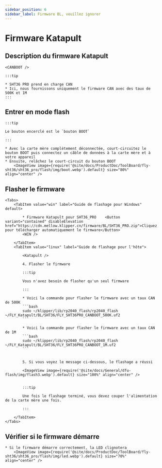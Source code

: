 ```yaml
---
sidebar_position: 6
sidebar_label: Firmware BL, veuillez ignorer
---
```







# Firmware Katapult

## Description du firmware Katapult

    <CANBOOT />

    :::tip

    * SHT36 PRO prend en charge CAN
    * Ici, nous fournissons uniquement le firmware CAN avec des taux de 500K et 1M
    :::

## Entrer en mode flash

    :::tip

    Le bouton encerclé est le `bouton BOOT`

    :::

    * Avec la carte mère complètement déconnectée, court-circuitez le bouton BOOT puis connectez un câble de données à la carte mère et à votre appareil
    * Ensuite, relâchez le court-circuit du bouton BOOT
        <ImageView image={require('@site/docs/ProductDoc/ToolBoard/fly-sht36/sht36_pro/flash/img/boot.webp').default} size="80%" align="center" />

## Flasher le firmware
    <Tabs>
        <TabItem value="win" label="Guide de flashage pour Windows" default>

            * Firmware Katapult pour SHT36_PRO    <Button variant="contained" disableElevation href="https://cdn.mellow.klipper.cn/firmware/BL/SHT36_PRO.zip">Cliquez pour télécharger automatiquement le firmware</Button>
            <WIN />

        </TabItem>
        <TabItem value="linux" label="Guide de flashage pour l'hôte">
            
            <Katapult />

            4. Flasher le firmware

            :::tip

            Vous n'avez besoin de flasher qu'un seul firmware

            :::

            * Voici la commande pour flasher le firmware avec un taux CAN de 500K
            ```bash
            sudo ~/klipper/lib/rp2040_flash/rp2040_flash ~/FLY_Katapult/BL/SHT36/FLY_SHT36PRO_CANBOOT_500K.uf2
            ```
                       
            * Voici la commande pour flasher le firmware avec un taux CAN de 1M
            ```bash
            sudo ~/klipper/lib/rp2040_flash/rp2040_flash ~/FLY_Katapult/BL/SHT36/FLY_SHT36PRO_CANBOOT_1M.uf2
            ```


            5. Si vous voyez le message ci-dessous, le flashage a réussi

            <ImageView image={require('@site/docs/General/dfu-flash/img/flash3.webp').default} size="100%" align="center" />


            :::tip

            Une fois le flashage terminé, vous devez couper l'alimentation de la carte mère une fois.

            :::

        </TabItem>
    </Tabs>

## Vérifier si le firmware démarre

    * Si le firmware démarre correctement, la LED clignotera
        <ImageView image={require('@site/docs/ProductDoc/ToolBoard/fly-sht36/sht36_pro/flash/img/led.webp').default} size="70%" align="center" />